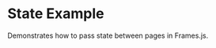 
# State Example

Demonstrates how to pass state between pages in Frames.js.

<StackblitzEmbed
  directory="/app/examples/new-api-state"
  file="page.tsx"
  initialBrowserPath="/examples/new-api-state"
/>
